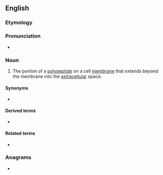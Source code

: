 ==English==

===Etymology===
{{prefix|en|ecto|domain}}

===Pronunciation===
* {{a|GA}} {{IPA|en|/ˈɛktoʊdoʊˌmeɪn/}}

===Noun===
{{en-noun}}
{{wikipedia}}

# {{lb|en|biochemistry}} The portion of a [[polypeptide]] on a cell [[membrane]] that extends beyond the membrane into the [[extracellular]] space.

====Synonyms====
* {{l|en|exodomain}}

====Derived terms====
* {{l|en|ectodomain shedding}}

====Related terms====
* {{l|en|endodomain}}

===Anagrams===
* {{anagrams|en|a=acdeimnoot|adenotomic|codominate}}